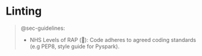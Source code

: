 # Linting {#sec-linting}

> @sec-guidelines:
>
> * NHS Levels of RAP (🥈): Code adheres to agreed coding standards (e.g PEP8, style guide for Pyspark).